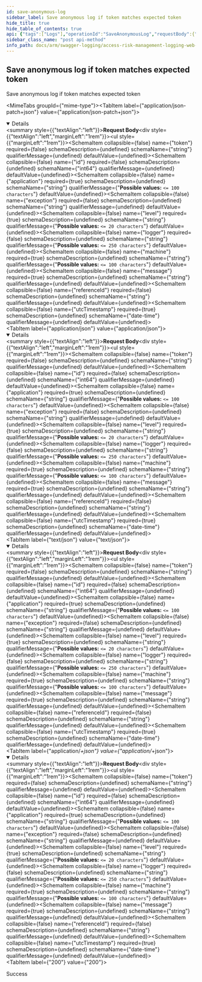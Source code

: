 ```yaml
---
id: save-anonymous-log
sidebar_label: Save anonymous log if token matches expected token
hide_title: true
hide_table_of_contents: true
api: {"tags":["Logs"],"operationId":"SaveAnonymousLog","requestBody":{"content":{"application/json-patch+json":{"schema":{"description":"Anonymous log model  Should have all fields in ErpMaestro.LoggingServices.Common.Models.Log  except identity specific properties like Id, User, and Logger","required":["application","level","machine","message","utcTimestamp"],"type":"object","properties":{"token":{"type":"string"},"id":{"format":"int64","type":"integer"},"application":{"maxLength":100,"minLength":0,"type":"string"},"exception":{"type":"string"},"level":{"maxLength":20,"minLength":0,"type":"string"},"logger":{"maxLength":250,"minLength":0,"type":"string"},"machine":{"maxLength":100,"minLength":0,"type":"string"},"message":{"type":"string"},"referenceId":{"type":"string"},"utcTimestamp":{"format":"date-time","type":"string"}}}},"application/json":{"schema":{"description":"Anonymous log model  Should have all fields in ErpMaestro.LoggingServices.Common.Models.Log  except identity specific properties like Id, User, and Logger","required":["application","level","machine","message","utcTimestamp"],"type":"object","properties":{"token":{"type":"string"},"id":{"format":"int64","type":"integer"},"application":{"maxLength":100,"minLength":0,"type":"string"},"exception":{"type":"string"},"level":{"maxLength":20,"minLength":0,"type":"string"},"logger":{"maxLength":250,"minLength":0,"type":"string"},"machine":{"maxLength":100,"minLength":0,"type":"string"},"message":{"type":"string"},"referenceId":{"type":"string"},"utcTimestamp":{"format":"date-time","type":"string"}}}},"text/json":{"schema":{"description":"Anonymous log model  Should have all fields in ErpMaestro.LoggingServices.Common.Models.Log  except identity specific properties like Id, User, and Logger","required":["application","level","machine","message","utcTimestamp"],"type":"object","properties":{"token":{"type":"string"},"id":{"format":"int64","type":"integer"},"application":{"maxLength":100,"minLength":0,"type":"string"},"exception":{"type":"string"},"level":{"maxLength":20,"minLength":0,"type":"string"},"logger":{"maxLength":250,"minLength":0,"type":"string"},"machine":{"maxLength":100,"minLength":0,"type":"string"},"message":{"type":"string"},"referenceId":{"type":"string"},"utcTimestamp":{"format":"date-time","type":"string"}}}},"application/*+json":{"schema":{"description":"Anonymous log model  Should have all fields in ErpMaestro.LoggingServices.Common.Models.Log  except identity specific properties like Id, User, and Logger","required":["application","level","machine","message","utcTimestamp"],"type":"object","properties":{"token":{"type":"string"},"id":{"format":"int64","type":"integer"},"application":{"maxLength":100,"minLength":0,"type":"string"},"exception":{"type":"string"},"level":{"maxLength":20,"minLength":0,"type":"string"},"logger":{"maxLength":250,"minLength":0,"type":"string"},"machine":{"maxLength":100,"minLength":0,"type":"string"},"message":{"type":"string"},"referenceId":{"type":"string"},"utcTimestamp":{"format":"date-time","type":"string"}}}}}},"responses":{"200":{"description":"Success"}},"description":"Save anonymous log if token matches expected token","method":"post","path":"/api/logs","jsonRequestBodyExample":{"token":"string","id":0,"application":"string","exception":"string","level":"string","logger":"string","machine":"string","message":"string","referenceId":"string","utcTimestamp":"2022-08-18"},"info":{"version":"v1","title":"Access Risk Management Logging Web APIs"},"postman":{"name":"Save anonymous log if token matches expected token","description":{"type":"text/plain"},"url":{"path":["api","logs"],"host":["{{baseUrl}}"],"query":[],"variable":[]},"header":[{"key":"Content-Type","value":"application/json"}],"method":"POST","body":{"mode":"raw","raw":"\"\"","options":{"raw":{"language":"json"}}}}}
sidebar_class_name: "post api-method"
info_path: docs/arm/swagger-logging/access-risk-management-logging-web-ap-is
---
```



## Save anonymous log if token matches expected token



Save anonymous log if token matches expected token

<MimeTabs groupId={"mime-type"}><TabItem label={"application/json-patch+json"} value={"application/json-patch+json"}><details style={{}} data-collapsed={false} open={true}><summary style={{"textAlign":"left"}}><strong>Request Body</strong></summary><div style={{"textAlign":"left","marginLeft":"1rem"}}></div><ul style={{"marginLeft":"1rem"}}><SchemaItem collapsible={false} name={"token"} required={false} schemaDescription={undefined} schemaName={"string"} qualifierMessage={undefined} defaultValue={undefined}></SchemaItem><SchemaItem collapsible={false} name={"id"} required={false} schemaDescription={undefined} schemaName={"int64"} qualifierMessage={undefined} defaultValue={undefined}></SchemaItem><SchemaItem collapsible={false} name={"application"} required={true} schemaDescription={undefined} schemaName={"string"} qualifierMessage={"**Possible values:** `<= 100 characters`"} defaultValue={undefined}></SchemaItem><SchemaItem collapsible={false} name={"exception"} required={false} schemaDescription={undefined} schemaName={"string"} qualifierMessage={undefined} defaultValue={undefined}></SchemaItem><SchemaItem collapsible={false} name={"level"} required={true} schemaDescription={undefined} schemaName={"string"} qualifierMessage={"**Possible values:** `<= 20 characters`"} defaultValue={undefined}></SchemaItem><SchemaItem collapsible={false} name={"logger"} required={false} schemaDescription={undefined} schemaName={"string"} qualifierMessage={"**Possible values:** `<= 250 characters`"} defaultValue={undefined}></SchemaItem><SchemaItem collapsible={false} name={"machine"} required={true} schemaDescription={undefined} schemaName={"string"} qualifierMessage={"**Possible values:** `<= 100 characters`"} defaultValue={undefined}></SchemaItem><SchemaItem collapsible={false} name={"message"} required={true} schemaDescription={undefined} schemaName={"string"} qualifierMessage={undefined} defaultValue={undefined}></SchemaItem><SchemaItem collapsible={false} name={"referenceId"} required={false} schemaDescription={undefined} schemaName={"string"} qualifierMessage={undefined} defaultValue={undefined}></SchemaItem><SchemaItem collapsible={false} name={"utcTimestamp"} required={true} schemaDescription={undefined} schemaName={"date-time"} qualifierMessage={undefined} defaultValue={undefined}></SchemaItem></ul></details></TabItem><TabItem label={"application/json"} value={"application/json"}><details style={{}} data-collapsed={false} open={true}><summary style={{"textAlign":"left"}}><strong>Request Body</strong></summary><div style={{"textAlign":"left","marginLeft":"1rem"}}></div><ul style={{"marginLeft":"1rem"}}><SchemaItem collapsible={false} name={"token"} required={false} schemaDescription={undefined} schemaName={"string"} qualifierMessage={undefined} defaultValue={undefined}></SchemaItem><SchemaItem collapsible={false} name={"id"} required={false} schemaDescription={undefined} schemaName={"int64"} qualifierMessage={undefined} defaultValue={undefined}></SchemaItem><SchemaItem collapsible={false} name={"application"} required={true} schemaDescription={undefined} schemaName={"string"} qualifierMessage={"**Possible values:** `<= 100 characters`"} defaultValue={undefined}></SchemaItem><SchemaItem collapsible={false} name={"exception"} required={false} schemaDescription={undefined} schemaName={"string"} qualifierMessage={undefined} defaultValue={undefined}></SchemaItem><SchemaItem collapsible={false} name={"level"} required={true} schemaDescription={undefined} schemaName={"string"} qualifierMessage={"**Possible values:** `<= 20 characters`"} defaultValue={undefined}></SchemaItem><SchemaItem collapsible={false} name={"logger"} required={false} schemaDescription={undefined} schemaName={"string"} qualifierMessage={"**Possible values:** `<= 250 characters`"} defaultValue={undefined}></SchemaItem><SchemaItem collapsible={false} name={"machine"} required={true} schemaDescription={undefined} schemaName={"string"} qualifierMessage={"**Possible values:** `<= 100 characters`"} defaultValue={undefined}></SchemaItem><SchemaItem collapsible={false} name={"message"} required={true} schemaDescription={undefined} schemaName={"string"} qualifierMessage={undefined} defaultValue={undefined}></SchemaItem><SchemaItem collapsible={false} name={"referenceId"} required={false} schemaDescription={undefined} schemaName={"string"} qualifierMessage={undefined} defaultValue={undefined}></SchemaItem><SchemaItem collapsible={false} name={"utcTimestamp"} required={true} schemaDescription={undefined} schemaName={"date-time"} qualifierMessage={undefined} defaultValue={undefined}></SchemaItem></ul></details></TabItem><TabItem label={"text/json"} value={"text/json"}><details style={{}} data-collapsed={false} open={true}><summary style={{"textAlign":"left"}}><strong>Request Body</strong></summary><div style={{"textAlign":"left","marginLeft":"1rem"}}></div><ul style={{"marginLeft":"1rem"}}><SchemaItem collapsible={false} name={"token"} required={false} schemaDescription={undefined} schemaName={"string"} qualifierMessage={undefined} defaultValue={undefined}></SchemaItem><SchemaItem collapsible={false} name={"id"} required={false} schemaDescription={undefined} schemaName={"int64"} qualifierMessage={undefined} defaultValue={undefined}></SchemaItem><SchemaItem collapsible={false} name={"application"} required={true} schemaDescription={undefined} schemaName={"string"} qualifierMessage={"**Possible values:** `<= 100 characters`"} defaultValue={undefined}></SchemaItem><SchemaItem collapsible={false} name={"exception"} required={false} schemaDescription={undefined} schemaName={"string"} qualifierMessage={undefined} defaultValue={undefined}></SchemaItem><SchemaItem collapsible={false} name={"level"} required={true} schemaDescription={undefined} schemaName={"string"} qualifierMessage={"**Possible values:** `<= 20 characters`"} defaultValue={undefined}></SchemaItem><SchemaItem collapsible={false} name={"logger"} required={false} schemaDescription={undefined} schemaName={"string"} qualifierMessage={"**Possible values:** `<= 250 characters`"} defaultValue={undefined}></SchemaItem><SchemaItem collapsible={false} name={"machine"} required={true} schemaDescription={undefined} schemaName={"string"} qualifierMessage={"**Possible values:** `<= 100 characters`"} defaultValue={undefined}></SchemaItem><SchemaItem collapsible={false} name={"message"} required={true} schemaDescription={undefined} schemaName={"string"} qualifierMessage={undefined} defaultValue={undefined}></SchemaItem><SchemaItem collapsible={false} name={"referenceId"} required={false} schemaDescription={undefined} schemaName={"string"} qualifierMessage={undefined} defaultValue={undefined}></SchemaItem><SchemaItem collapsible={false} name={"utcTimestamp"} required={true} schemaDescription={undefined} schemaName={"date-time"} qualifierMessage={undefined} defaultValue={undefined}></SchemaItem></ul></details></TabItem><TabItem label={"application/*+json"} value={"application/*+json"}><details style={{}} data-collapsed={false} open={true}><summary style={{"textAlign":"left"}}><strong>Request Body</strong></summary><div style={{"textAlign":"left","marginLeft":"1rem"}}></div><ul style={{"marginLeft":"1rem"}}><SchemaItem collapsible={false} name={"token"} required={false} schemaDescription={undefined} schemaName={"string"} qualifierMessage={undefined} defaultValue={undefined}></SchemaItem><SchemaItem collapsible={false} name={"id"} required={false} schemaDescription={undefined} schemaName={"int64"} qualifierMessage={undefined} defaultValue={undefined}></SchemaItem><SchemaItem collapsible={false} name={"application"} required={true} schemaDescription={undefined} schemaName={"string"} qualifierMessage={"**Possible values:** `<= 100 characters`"} defaultValue={undefined}></SchemaItem><SchemaItem collapsible={false} name={"exception"} required={false} schemaDescription={undefined} schemaName={"string"} qualifierMessage={undefined} defaultValue={undefined}></SchemaItem><SchemaItem collapsible={false} name={"level"} required={true} schemaDescription={undefined} schemaName={"string"} qualifierMessage={"**Possible values:** `<= 20 characters`"} defaultValue={undefined}></SchemaItem><SchemaItem collapsible={false} name={"logger"} required={false} schemaDescription={undefined} schemaName={"string"} qualifierMessage={"**Possible values:** `<= 250 characters`"} defaultValue={undefined}></SchemaItem><SchemaItem collapsible={false} name={"machine"} required={true} schemaDescription={undefined} schemaName={"string"} qualifierMessage={"**Possible values:** `<= 100 characters`"} defaultValue={undefined}></SchemaItem><SchemaItem collapsible={false} name={"message"} required={true} schemaDescription={undefined} schemaName={"string"} qualifierMessage={undefined} defaultValue={undefined}></SchemaItem><SchemaItem collapsible={false} name={"referenceId"} required={false} schemaDescription={undefined} schemaName={"string"} qualifierMessage={undefined} defaultValue={undefined}></SchemaItem><SchemaItem collapsible={false} name={"utcTimestamp"} required={true} schemaDescription={undefined} schemaName={"date-time"} qualifierMessage={undefined} defaultValue={undefined}></SchemaItem></ul></details></TabItem></MimeTabs><div><ApiTabs><TabItem label={"200"} value={"200"}><div>

Success

</div><div></div></TabItem></ApiTabs></div>
      